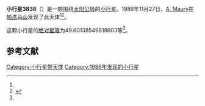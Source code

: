 {{Infobox planet
| bgcolour = #FFFFC0
| name = 3838 Epona
| symbol = 
| image = 
| caption = 
| discovery = yes
| discovery_ref = 
| discoverer = [[A._Maury|A. Maury]]
| discovery_site = [[帕洛马山|帕洛马山]] 
| discovered = 1986年11月27日
| designations = yes
| mp_name = 
| named_after = 
| alt_names = 
| mp_category = [[阿波罗型小行星|阿波罗型小行星]]
| orbit_ref = <ref name="a">[http://ssd.jpl.nasa.gov/sbdb.cgi?sstr=3838 3838 Epona] {{Wayback|url=http://ssd.jpl.nasa.gov/sbdb.cgi?sstr=3838 |date=20210718231844 }}，小行星數據庫瀏覽器（JPL Small-Body Database Browser）－[[美国国家航空航天局|美国国家航空航天局]]喷气推进实验室</ref>
| epoch = 2456400.5 (2013年4月18日更新)
| aphelion = {{convert|2.561918086635591|AU|km|3|abbr=on|lk=out}}
| perihelion = {{convert|.4482646448761087|AU|km|3|abbr=on}}
| semimajor = {{convert|1.50509136575585|AU|km|3|abbr=on}}
| eccentricity = 0.702167818
| period = 674.4390739 [[日|日]]<br />1.85[[儒略年|儒略年]]
| avg_speed = 
| inclination = 29.23059379531078
| asc_node = 235.591085371903
| mean_anomaly = 
| arg_peri = 49.60138549818603
| satellites = 
| physical_characteristics = yes
| dimensions = 
| mass = 
| density = 
| surface_grav = 
| escape_velocity = 
| sidereal_day = 
| axial_tilt = 
| pole_ecliptic_lat = 
| pole_ecliptic_lon = 
| albedo = 
| temperatures= 
| temp_name1 = 
| mean_temp_1 = 
| max_temp_1 = 
| temp_name2 = 
| max_temp_2 = 
| spectral_type = 
| abs_magnitude = 49.60138549818603
}}

'''小行星3838'''（{{lang-en|3838 Epona}}）是一颗围绕[[太阳|太阳]][[公转|公转]]的[[小行星|小行星]]。1986年11月27日，[[A._Maury|A. Maury]]在[[帕洛马山天文台|帕洛马山]]发现了此天体<ref name="a" /><ref>{{cite news|title=小行星列表|url=http://cfa-www.harvard.edu/iau/lists/NumberedMPs.txt|accessdate=2013-07-08|newspaper=哈佛大学|archive-date=2008-05-17|archive-url=https://web.archive.org/web/20080517010638/http://cfa-www.harvard.edu/iau/lists/NumberedMPs.txt|dead-url=no}}</ref>。

这颗小行星的[[绝对星等|绝对星等]]为49.60138549818603等<ref name="a" />。

==参考文献==
{{reflist}}
{{Minor Planet Number|[[小行星3837|小行星3837]]|[[小行星3839|小行星3839]]}}

{{小天体}}

[[Category:小行星带天体|Category:小行星带天体]]
[[Category:1986年发现的小行星|Category:1986年发现的小行星]]

{{asteroid-stub}}
